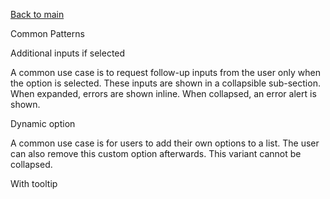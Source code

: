 
<Meta of={ToggleExampleStories} />

[Back to main](/docs/data-input-toggle--docs#variants)

<Secondary>Common Patterns</Secondary>

<Heading3>Additional inputs if selected</Heading3>

A common use case is to request follow-up inputs from the user only when the
option is selected. These inputs are shown in a collapsible sub-section. When
expanded, errors are shown inline. When collapsed, an error alert is shown.

<Canvas of={ToggleExampleStories.AdditionalInputs} />

<Heading3>Dynamic option</Heading3>

A common use case is for users to add their own options to a list. The user can
also remove this custom option afterwards. This variant cannot be collapsed.

<Canvas of={ToggleExampleStories.DynamicOption} />

<Heading3>With tooltip</Heading3>

<Canvas of={ToggleExampleStories.WithTooltip} />
